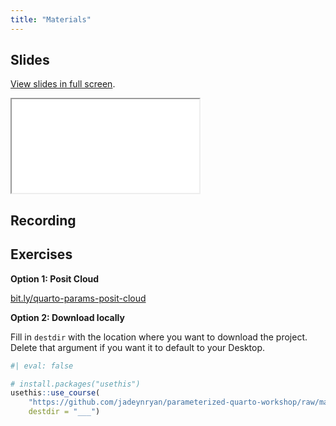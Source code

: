 ```yaml
---
title: "Materials"
---
```


## Slides

[View slides in full screen](/slides/index.html).

```{=html}
<iframe class="slides" src="/slides/index.html"></iframe>
```

## Recording


## Exercises

**Option 1: Posit Cloud**

[bit.ly/quarto-params-posit-cloud](https://bit.ly/quarto-params-posit-cloud)

**Option 2: Download locally**

Fill in `destdir` with the location where you want to download the project. Delete that argument if you want it to default to your Desktop.

```r
#| eval: false

# install.packages("usethis")
usethis::use_course(
    "https://github.com/jadeynryan/parameterized-quarto-workshop/raw/main/exercises/exercises.zip",
    destdir = "___")
```

